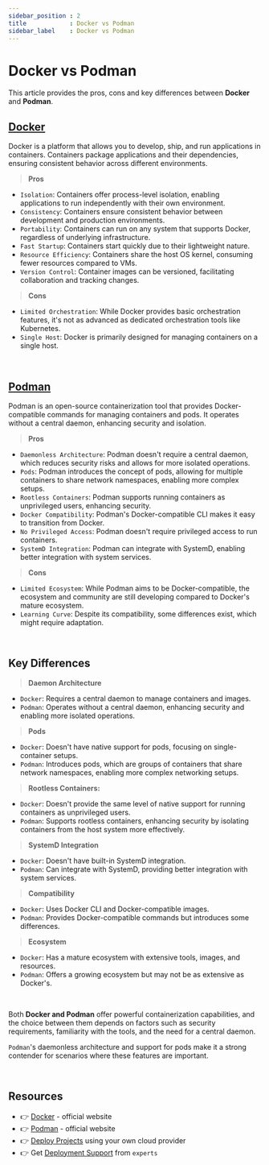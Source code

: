```yaml
---
sidebar_position : 2
title            : Docker vs Podman
sidebar_label    : Docker vs Podman
---
```


# Docker vs Podman

This article provides the pros, cons and key differences between **Docker** and **Podman**. 

## [Docker](https://www.docker.com/)

Docker is a platform that allows you to develop, ship, and run applications in containers. Containers package applications and their dependencies, ensuring consistent behavior across different environments.

> **Pros**

- `Isolation`: Containers offer process-level isolation, enabling applications to run independently with their own environment.
- `Consistency`: Containers ensure consistent behavior between development and production environments.
- `Portability`: Containers can run on any system that supports Docker, regardless of underlying infrastructure.
- `Fast Startup`: Containers start quickly due to their lightweight nature.
- `Resource Efficiency`: Containers share the host OS kernel, consuming fewer resources compared to VMs.
- `Version Control`: Container images can be versioned, facilitating collaboration and tracking changes.


> **Cons**

- `Limited Orchestration`: While Docker provides basic orchestration features, it's not as advanced as dedicated orchestration tools like Kubernetes.
- `Single Host`: Docker is primarily designed for managing containers on a single host.

<br />

## [Podman](https://podman.io/)

Podman is an open-source containerization tool that provides Docker-compatible commands for managing containers and pods. It operates without a central daemon, enhancing security and isolation.

> **Pros** 

- `Daemonless Architecture`: Podman doesn't require a central daemon, which reduces security risks and allows for more isolated operations.
- `Pods`: Podman introduces the concept of pods, allowing for multiple containers to share network namespaces, enabling more complex setups.
- `Rootless Containers`: Podman supports running containers as unprivileged users, enhancing security.
- `Docker Compatibility`: Podman's Docker-compatible CLI makes it easy to transition from Docker.
- `No Privileged Access`: Podman doesn't require privileged access to run containers.
- `SystemD Integration`: Podman can integrate with SystemD, enabling better integration with system services.

> **Cons**

- `Limited Ecosystem`: While Podman aims to be Docker-compatible, the ecosystem and community are still developing compared to Docker's mature ecosystem.
- `Learning Curve`: Despite its compatibility, some differences exist, which might require adaptation.

<br />

## Key Differences

> **Daemon Architecture**

- `Docker`: Requires a central daemon to manage containers and images.
- `Podman`: Operates without a central daemon, enhancing security and enabling more isolated operations.

> **Pods**

- `Docker`: Doesn't have native support for pods, focusing on single-container setups.
- `Podman`: Introduces pods, which are groups of containers that share network namespaces, enabling more complex networking setups.

> **Rootless Containers:**

- `Docker`: Doesn't provide the same level of native support for running containers as unprivileged users.
- `Podman`: Supports rootless containers, enhancing security by isolating containers from the host system more effectively.

> **SystemD Integration**

- `Docker`: Doesn't have built-in SystemD integration.
- `Podman`: Can integrate with SystemD, providing better integration with system services.

> **Compatibility**

- `Docker`: Uses Docker CLI and Docker-compatible images.
- `Podman`: Provides Docker-compatible commands but introduces some differences.

> **Ecosystem**

- `Docker`: Has a mature ecosystem with extensive tools, images, and resources.
- `Podman`: Offers a growing ecosystem but may not be as extensive as Docker's.

<br />

Both **Docker and Podman** offer powerful containerization capabilities, and the choice between them depends on factors such as security requirements, familiarity with the tools, and the need for a central daemon. 

`Podman`'s daemonless architecture and support for pods make it a strong contender for scenarios where these features are important.

<br />

## Resources

- 👉 [Docker](https://www.docker.com/) - official website
- 👉 [Podman](https://podman.io/) - official website
- 👉 [Deploy Projects](https://deploypro.dev/) using your own cloud provider
- 👉 Get [Deployment Support](https://deploypro.dev/support/) from `experts` 
